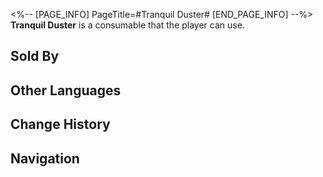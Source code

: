 <%-- [PAGE_INFO]
PageTitle=#Tranquil Duster#
[END_PAGE_INFO] --%>
{{Consumable Infobox
|id          = 408413
|image       = Item Tranquil Duster.png{{subst:void|<!--$UPLOAD:<<SpriteOutput/ItemFigures/408413.png>-<Item Tranquil Duster.png>-<Consumable Icons>>-->}}
|type        = Energy Regen Consumables
|rarity      = 2
|effect      = Upon use, the target ally immediately regenerates 30% of their Energy.
|description = A wooden duster. Before the activation of important ingenia such as the Matrix of Prescience, craftsmen of the Artisanship Commission will always invite the most qualified masters to perform a warding ceremony with their golden rods, which are dipped in purified water and scattered around the place. It is said that these kinds of rituals decrease ingenia malfunctions by 62.33%.
|effectType  = 
|effectType2 = 
|effectType3 = 
|recipe      = 
|source1     = [[Oldies Depot]]
|source2     = 
|source3     = 
}}
{{Description|''"Believe in science! the only purpose this serves is psychological comfort..."''<br />''"No, you're not getting it! This is seriously different!"''}}
'''Tranquil Duster''' is a consumable that the player can use.

==Sold By==
{{Shop Availability}}

==Other Languages==
{{Other Languages
|en   = Tranquil Duster
|zhs  = 清净拂尘
|zht  = 清淨拂塵
|ja   = 清浄の払子
|ko   = 청정한 먼지떨이
|es   = Plumero tranquilo
|fr   = Plumeau paisible
|ru   = Метёлка успокоения
|th   = Tranquil Duster
|vi   = Phất Trần Thanh Tẩy
|de   = Reinigender Fliegenwedel
|id   = Tranquil Duster
|pt   = Espanador Tranquilo
}}

==Change History==
{{Change History|1.5}}

==Navigation==
{{Consumable Navbox}}